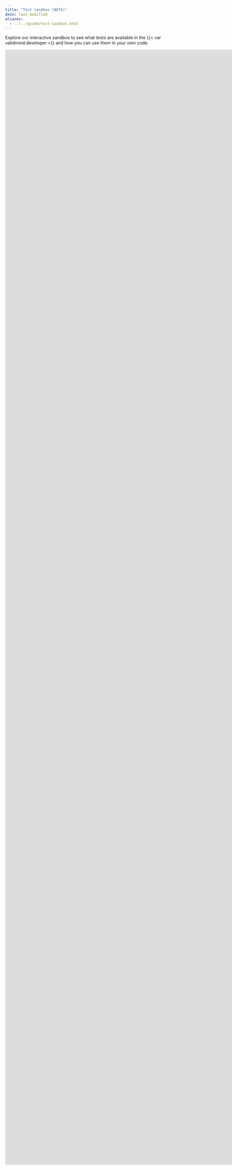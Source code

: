 ```yaml
---
title: "Test sandbox (BETA)"
date: last-modified
aliases:
  - ../../guide/test-sandbox.html
---
```


<!--- TO DO
- Ordering of notebooks if we want them to appear in a specific sequence
--->
Explore our interactive sandbox to see what tests are available in the {{< var validmind.developer >}} and how you can use them in your own code.

::: {.column-screen-right}

```{=html}
<iframe
  src="https://test-sandbox.demo.validmind.ai/?embed=true&embed_options=light_theme" width="1800" height="3600" frameborder="0" marginheight="0"></iframe>
```

:::
